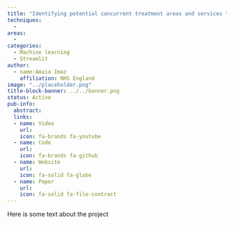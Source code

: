 ```yaml
---
title: "Identifying potential concurrent treatment areas and services that would better support patients with multiple, complex referral to treatment (RTT) pathways."
techniques:
  -
areas:
  -
categories:
  - Machine learning
  - Streamlit
author:
  - name:Amaia Imaz
    affiliation: NHS England
image: "../placeholder.png"
title-block-banner: ../../banner.png
status: Active
pub-info:
  abstract:
  links:
  - name: Video
    url:
    icon: fa-brands fa-youtube
  - name: Code
    url:
    icon: fa-brands fa-github
  - name: Website
    url:
    icon: fa-solid fa-globe
  - name: Paper
    url:
    icon: fa-solid fa-file-contract
---
```


Here is some text about the project
